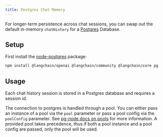 ```yaml
---
title: Postgres Chat Memory
---
```


For longer-term persistence across chat sessions, you can swap out the default in-memory `chatHistory` for a [Postgres](https://www.postgresql.org/) Database.

## Setup

First install the [node-postgres](https://node-postgres.com/) package:


<IntegrationInstallTooltip/>

```bash npm
npm install @langchain/openai @langchain/community @langchain/core pg
```

## Usage

Each chat history session is stored in a Postgres database and requires a session id.

The connection to postgres is handled through a pool. You can either pass an instance of a pool via the `pool` parameter or pass a pool config via the `poolConfig` parameter. See [pg-node docs on pools](https://node-postgres.com/apis/pool)
for more information. A provided pool takes precedence, thus if both a pool instance and a pool config are passed, only the pool will be used.


<Postgres />
